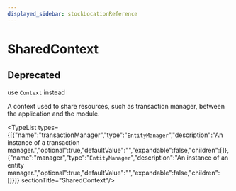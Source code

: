 ```yaml
---
displayed_sidebar: stockLocationReference
---
```



# SharedContext

## Deprecated

use `Context` instead

A context used to share resources, such as transaction manager, between the application and the module.

<TypeList types={[{"name":"transactionManager","type":"`EntityManager`","description":"An instance of a transaction manager.","optional":true,"defaultValue":"","expandable":false,"children":[]},{"name":"manager","type":"`EntityManager`","description":"An instance of an entity manager.","optional":true,"defaultValue":"","expandable":false,"children":[]}]}  sectionTitle="SharedContext"/>
